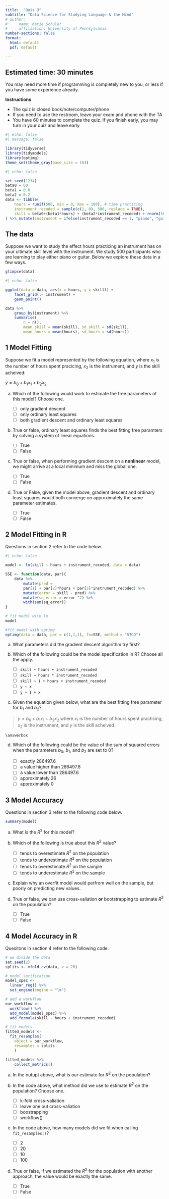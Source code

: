 ```yaml
---
title:  "Quiz 3"
subtitle: "Data Science for Studying Language & the Mind"
# author: 
#     name: Katie Schuler
#     affiliation: University of Pennsylvania
number-sections: false
format: 
  html: default
  pdf: default

---
```


::: {.callout-tip}
## Estimated time: 30 minutes

You may need more time if programming is completely new to you, or less if you have some experience already.
:::

**Instructions**

- The quiz is closed book/note/computer/phone
- If you need to use the restroom, leave your exam and phone with the TA
- You have 60 minutes to complete the quiz. If you finish early, you may turn in your quiz and leave early

```r
#| echo: false
#| message: false

library(tidyverse)
library(tidymodels)
library(optimg)
theme_set(theme_gray(base_size = 16))
```

```r
#| echo: false

set.seed(1234)
beta0 = 60
beta1 = 0.8
beta2 = 0.2
data <- tibble(
    hours = runif(500, min = 0, max = 100), # time practicing
    instrument_recoded = sample(c(1, 0), 500, replace = TRUE),
    skill = beta0+(beta1*hours) + (beta2*instrument_recoded) + rnorm(500, sd=25)
) %>% mutate(instrument = ifelse(instrument_recoded == 1, "piano", "guitar"))

```

\newcommand\answerbox{%%
    \framebox(400,50){}}

\begin{flushleft}
\makebox[12cm]{\textbf{Name}:\ \hrulefill}
\medskip
\makebox[12cm]{\textbf{PennKey}:\ \hrulefill}
\medskip
\makebox[12cm]{\textbf{Lab section TA}:\ \hrulefill}
\end{flushleft}

\begin{center}
\textbf{Score by topic area}\\
\begin{tabular}{|l|l|}\hline
Model Fitting &   \\ \hline
Model Fitting in R &  \\ \hline
Model Accuracy & \\ \hline
Model Accuracy in R & \\ \hline
Total & \\ \hline

\end{tabular}
\end{center}

\clearpage

## The data

Suppose we want to study the effect hours practicing an instrument has on your ultimate skill level with the instrument. We study 500 participants who are learning to play either piano or guitar. Below we explore these data in a few ways. 

```r
glimpse(data)
```

```r
#| echo: false

ggplot(data = data, aes(x = hours, y = skill)) + 
    facet_grid(.~ instrument) +
    geom_point()

```

```r
data %>% 
    group_by(instrument) %>%
    summarise( 
        n = n(), 
        mean_skill = mean(skill), sd_skill = sd(skill), 
        mean_hours = mean(hours), sd_hours = sd(hours))

```

## 1 Model Fitting 

Suppose we fit a model represented by the following equation, where $x_1$ is the number of hours spent pracicing, $x_2$ is the instrument, and $y$ is the skill acheived: 

$y = b_0 + b_1x_1 + b_2x_2$ 

(a) Which of the following would work to estimate the free parameters of this model? Choose one.

    - [ ] only gradient descent
    - [ ] only ordinary least squares
    - [ ] both gradient descent and ordinary least squares

(b) True or false, ordinary least squares finds the best fitting free paramters by solving a system of linear equations.

    - [ ] True
    - [ ] False

(c) True or false, when performing gradient descent on a **nonlinear** model, we might arrive at a local minimum and miss the global one. 

    - [ ] True
    - [ ] False

(d) True or False, given the model above, gradient descent and ordinary least squares would both converge on approximately the same parameter estimates. 

    - [ ] True
    - [ ] False

## 2 Model Fitting in R 

Questions in section 2 refer to the code below.

```r
#| echo: false

model <- lm(skill ~ hours + instrument_recoded, data = data)

SSE <- function(data, par){
    data %>%
        mutate(pred = 
        par[1] + par[2]*hours + par[3]*instrument_recoded) %>%
        mutate(error = skill - pred) %>%
        mutate(sq_error = error ^2) %>%
        with(sum(sq_error))
}

```

```r

# fit model with lm
model

#fit model with optimg 
optimg(data = data, par = c(1,1,1), fn=SSE, method = "STGD")

```


(a) What parameters did the gradient descent algorithm try first? 

    \answerbox

(b) Which of the following could be the model specification in R? Choose all the apply.

    - [ ] `skill ~ hours + instrument_recoded`
    - [ ] `skill ~ hours * instrument_recoded`
    - [ ] `skill ~ 1 + hours + instrument_recoded`
    - [ ] `y ~ x`
    - [ ] `y ~ 1 + x`

(c) Given the equation given below, what are the best fitting free parameter for $b_1$ and $b_2$? 

> $y = b_0 + b_1x_1 + b_2x_2$ where $x_1$ is the number of hours spent practicing, $x_2$ is the instrument, and $y$ is the skill acheived. 

    \answerbox

(d) Which of the following could be the value of the sum of squared errors when the parameters $b_0$, $b_1$, and $b_2$ are set to 0?

    - [ ] exactly 286497.6
    - [ ] a value higher than 286497.6
    - [ ] a value lower than 286497.6
    - [ ] approximately 26 
    - [ ] approximately 0


## 3 Model Accuracy 

Questions in section 3 refer to the following code below. 

```r
summary(model)
```

(a) What is the $R^2$ for this model? 

    \answerbox

(b) Which of the following is true about this $R^2$ value? 

    - [ ] tends to overestimate $R^2$ on the population 
    - [ ] tends to underestimate $R^2$ on the population
    - [ ] tends to overestimate $R^2$ on the sample
    - [ ] tends to underestimate $R^2$ on the sample

(c) Explain why an overfit model would perfrom well on the sample, but poorly on predicting new values.

    \answerbox 

(d) True or false, we can use cross-valiation **or** bootstrapping to estimate $R^2$ on the population? 

    - [ ] True
    - [ ] False

## 4 Model Accuracy in R 

Quesitons in section 4 refer to the following code:

```r
# we divide the data 
set.seed(2) 
splits <- vfold_cv(data, v = 20)

# model secification 
model_spec <- 
  linear_reg() %>%  
  set_engine(engine = "lm")  

# add a workflow
our_workflow <- 
  workflow() %>%
  add_model(model_spec) %>%  
  add_formula(skill ~ hours + instrument_recoded) 

# fit models 
fitted_models <- 
  fit_resamples(
    object = our_workflow, 
    resamples = splits
    ) 

fitted_models %>%
    collect_metrics()

```

(a) In the outupt above, what is our estimate for $R^2$ on the population? 

    \answerbox

(b) In the code above, what method did we use to estimate $R^2$ on the population? Choose one.

    - [ ] k-fold cross-valiation 
    - [ ] leave one out cross-valiation 
    - [ ] boostrapping 
    - [ ] workflow() 

(c) In the code above, how many models did we fit when calling `fit_resamples()`? 

    - [ ] 2
    - [ ] 20
    - [ ] 10
    - [ ] 100 

(d) True or false, if we estimated the $R^2$ for the population with another approach, the value would be exactly the same.

    - [ ] True
    - [ ] False 